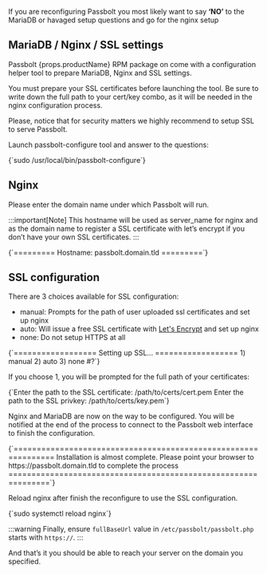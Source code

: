 
<HTTPSWarning />

If you are reconfiguring Passbolt you most likely want to say **‘NO’** to the MariaDB or havaged setup questions and go for the nginx setup
## MariaDB / Nginx / SSL settings

Passbolt {props.productName} RPM package on come with a configuration helper tool to prepare MariaDB, Nginx and SSL settings.

You must prepare your SSL certificates before launching the tool. Be sure to write down the full path to your cert/key combo, as it will be needed in the nginx configuration process.

Please, notice that for security matters we highly recommend to setup SSL to serve Passbolt.

Launch passbolt-configure tool and answer to the questions:

<CodeBlock>
    {`sudo /usr/local/bin/passbolt-configure`}
</CodeBlock>

## Nginx

Please enter the domain name under which Passbolt will run.

:::important[Note]
This hostname will be used as server_name for nginx and as the domain name to register a SSL certificate with let’s encrypt if you don’t have your own SSL certificates.
:::


<CodeBlock>
    {`=========
Hostname: passbolt.domain.tld
=========`}
</CodeBlock>

## SSL configuration

There are 3 choices available for SSL configuration:

  -  manual: Prompts for the path of user uploaded ssl certificates and set up nginx
  -  auto: Will issue a free SSL certificate with [Let's Encrypt](https://www.letsencrypt.org) and set up nginx
  -  none: Do not setup HTTPS at all

<CodeBlock>
    {`==================
Setting up SSL...
==================
1) manual
2) auto
3) none
#?`}
</CodeBlock>

If you choose 1, you will be prompted for the full path of your certificates:

<CertificateWarning />

<CodeBlock>
    {`Enter the path to the SSL certificate: /path/to/certs/cert.pem
Enter the path to the SSL privkey: /path/to/certs/key.pem`}
</CodeBlock>

Nginx and MariaDB are now on the way to be configured. You will be notified at the end of the process to connect to the Passbolt web interface to finish the configuration.

<CodeBlock>
    {`===============================================================
Installation is almost complete. Please point your browser to
  https://passbolt.domain.tld to complete the process
===============================================================`}
</CodeBlock>

Reload nginx after finish the reconfigure to use the SSL configuration.

<CodeBlock>
    {`sudo systemctl reload nginx`}
</CodeBlock>

:::warning
Finally, ensure `fullBaseUrl` value in `/etc/passbolt/passbolt.php` starts with `https://`.
:::

And that’s it you should be able to reach your server on the domain you specified.
